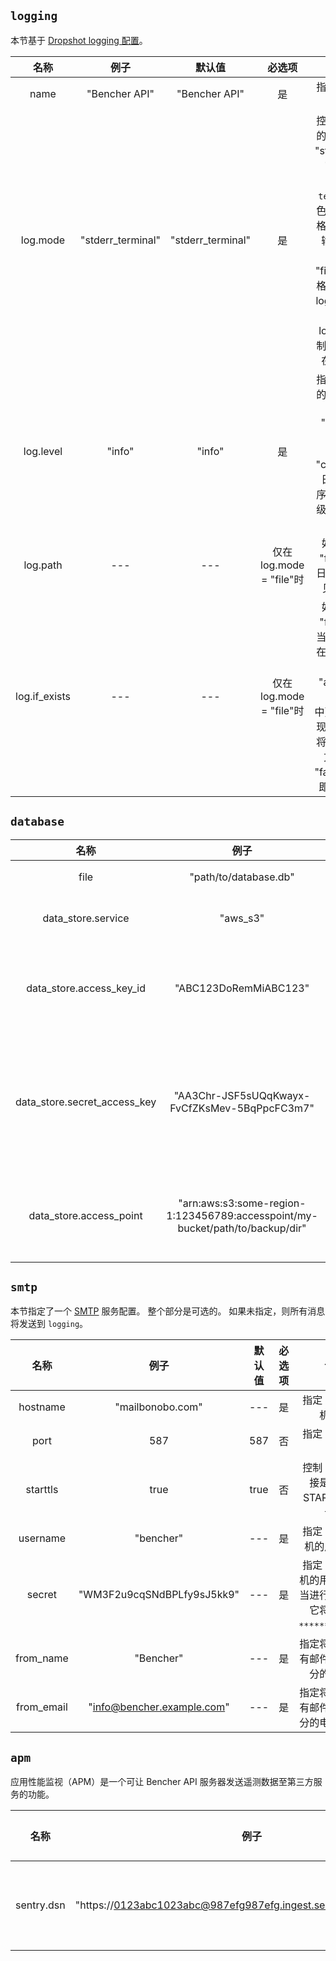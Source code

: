 ## `logging`

本节基于 [Dropshot  logging 配置](https://github.com/oxidecomputer/dropshot/tree/v0.9.0#logging)。

|     名称      |      例子       |      默认值       |         必选项         |                                                                                                                                                                                                                          说明                                                                                                                                                                                                                            |
| :-----------: | :-------------: | :---------------: | :-------------------: | :------------------------------------------------------------------------------------------------------------------------------------------------------------------------------------------------------------------------------------------------------------------------------------------------------------------------------------------------------------------------------------------------------------------------------------------------------------: |
|     name      |   "Bencher API" |   "Bencher API"   |          是           |                                                                                                                                                                                                                        指定日志记录器的名称。                                                                                                                                                                                                                      |
|   log.mode    | "stderr_terminal" | "stderr_terminal" |            是            | 控制服务器日志记录的去向。有效模式为 "stderr_terminal" 和 "file"。如果模式是`"stderr-terminal"`，则以彩色及可能的其他终端格式化的方式将可读输出发送至标准错误。如果模式是 "file"，则将 Bunyan 格式的输出发送至由 log.path 定义的文件系统路径。参见 log.if_exists，它控制如果目标路径已存在则应如何行事。 |
|   log.level   |      "info"     |      "info"       |           是           |                                                              指定应包含在日志中的日志消息的严重程度。有效值包括 "trace", "debug", "info", "warn", "error", 和 "critical"，它们表示日志严重程度的增序。日志将包含指定级别及更严重级别的日志消息。                                                              |
|   log.path    |       ---       |        ---        | 仅在 log.mode = "file"时 |                                                                                                                                                       如果 log.mode 为 "file"，此属性决定日志文件的路径。参见 log.if_exists。                                                                                                                                                         |
| log.if_exists |       ---       |        ---        | 仅在 log.mode = "file"时 |                          如果 log.mode 为 "file"，此属性指定当目标日志文件已存在时应怎么办。有效值包括 "append"（将内容添加到现有文件中），"truncate"（将现有文件截断，然后将其视为刚刚创建的文件使用），以及 "fail"（导致服务器立即退出，并报错）。                          |


## `database`

|            名称             |                                    例子                                    |      默认值       |               必选项                |                                                                                 说明                                                                                  |
| :--------------------------: | :-------------------------------------------------------------------------: | :---------------: | :---------------------------------: | :------------------------------------------------------------------------------------------------------------------------------------------------------------------: |
|            file             |                             "path/to/database.db"                           | "data/bencher.db" |                  是                  |                                                                             控制服务器数据库的位置。                                                                              |
|      data_store.service     |                                   "aws_s3"                                 |        ---        |                  否                 |                                                           指定远程数据存储服务。有效值为 "aws_s3"。                                                            |
|   data_store.access_key_id  |                             "ABC123DoRemMiABC123"                          |        ---        | 仅在 data_store.service = "aws_s3"时 |                                      如果 data_store.service = "aws_s3"，此属性指定 AWS 访问密钥 ID。参见 data_store.service。                                       |
| data_store.secret_access_key |                 "AA3Chr-JSF5sUQqKwayx-FvCfZKsMev-5BqPpcFC3m7"                 |        ---        | 仅在 data_store.service = "aws_s3"时 |         如果 data_store.service = "aws_s3"，此属性指定 AWS 私密访问密钥。参见 data_store.service。当进行记录时，它将显示为 `************`。          |
|   data_store.access_point   | "arn:aws:s3:some-region-1:123456789:accesspoint/my-bucket/path/to/backup/dir" |        ---        | 仅在 data_store.service = "aws_s3"时 | 如果 data_store.service 是 "aws_s3"，此属性指定 [AWS S3 接入点](https://docs.aws.amazon.com/AmazonS3/latest/userguide/using-access-points.html)。参见 data_store.service。 |

## `smtp`

本节指定了一个 [SMTP](https://en.wikipedia.org/wiki/Simple_Mail_Transfer_Protocol) 服务配置。
整个部分是可选的。
如果未指定，则所有消息将发送到 `logging`。

|    名称    |          例子           | 默认值 | 必选项 |                                                     说明                                                      |
| :--------: | :----------------------: | :-----: | :----: | :-----------------------------------------------------------------------------------------------------------: |
|  hostname  |      "mailbonobo.com"    |   ---   |   是   |                                             指定 SMTP 主机名。                                               |
|    port    |            587           |   587   |   否   |                                             指定 SMTP 端口。                                                 |
|  starttls  |           true           |  true   |   否   |                          控制 SMTP 连接是否使用 STARTTLS 协议。                           |
|  username  |         "bencher"        |   ---   |   是   |                                     指定 SMTP 主机的用户名。                                      |
|   secret   | "WM3F2u9cqSNdBPLfy9sJ5kk9" |   ---   |   是   | 指定 SMTP 主机的用户密钥。当进行记录时，它将显示为 `************`。 |
| from_name  |         "Bencher"        |   ---   |   是   |                      指定将出现在所有邮件发件人部分的名称。                       |
| from_email | "info@bencher.example.com" |   ---   |   是   |                      指定将出现在所有邮件发件人部分的电子邮件。                      |

## `apm`

应用性能监视（APM）是一个可让 Bencher API 服务器发送遥测数据至第三方服务的功能。

|  名称  |                              例子                              | 默认值 | 必选项 |                                         说明                                         |
| :----: | :-----------------------------------------------------------: | :-----: | :----: | :---------------------------------------------------------------------------------: |
| sentry.dsn | "https://0123abc1023abc@987efg987efg.ingest.sentry.io/0123456789" |   ---   |   否   | Sentry [数据源名称](https://docs.sentry.io/product/sentry-basics/dsn-explainer/)。也可以通过 `SENTRY_DSN` 环境变量进行设置。 |